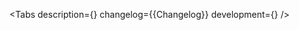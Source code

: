 

<Meta of={Stories} />

<ComponentHeader
    name='Alert'
    children='Информирует пользователя о текущем состоянии системы или сообщает какую-либо важную информацию.'
/>

<Tabs
    description={<Description />}
    changelog={<Markdown>{Changelog}</Markdown>}
    development={<Development />}
/>
